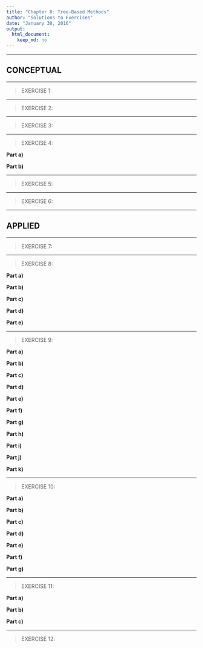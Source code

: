 ```yaml
---
title: "Chapter 8: Tree-Based Methods"
author: "Solutions to Exercises"
date: "January 30, 2016"
output: 
  html_document: 
    keep_md: no
---
```


***
## CONCEPTUAL
***

<a id="ex01"></a>

>EXERCISE 1:



***

<a id="ex02"></a>

>EXERCISE 2:



***

<a id="ex03"></a>

>EXERCISE 3:



***

<a id="ex04"></a>

>EXERCISE 4:

__Part a)__


__Part b)__



***

<a id="ex05"></a>

>EXERCISE 5:



***

<a id="ex06"></a>

>EXERCISE 6:



***
## APPLIED
***

<a id="ex07"></a>

>EXERCISE 7:



***

<a id="ex08"></a>

>EXERCISE 8:

__Part a)__


__Part b)__


__Part c)__


__Part d)__


__Part e)__



***

<a id="ex09"></a>

>EXERCISE 9:

__Part a)__


__Part b)__


__Part c)__


__Part d)__


__Part e)__


__Part f)__


__Part g)__


__Part h)__


__Part i)__


__Part j)__


__Part k)__



***

<a id="ex10"></a>

>EXERCISE 10:

__Part a)__


__Part b)__


__Part c)__


__Part d)__


__Part e)__


__Part f)__


__Part g)__



***

<a id="ex11"></a>

>EXERCISE 11:

__Part a)__


__Part b)__


__Part c)__



***

<a id="ex12"></a>

>EXERCISE 12:



